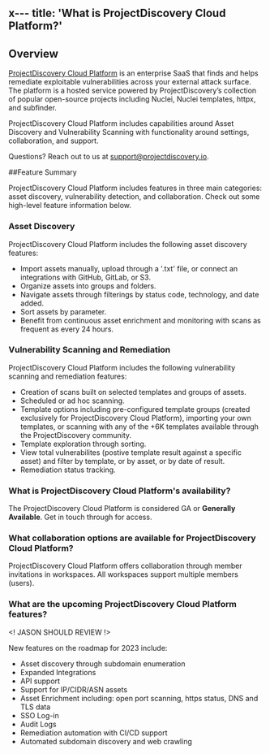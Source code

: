 x---
title: 'What is ProjectDiscovery Cloud Platform?'
---

## Overview

[ProjectDiscovery Cloud Platform](https://projectdiscovery.io/cloudplatform) is an enterprise SaaS that finds and helps remediate exploitable vulnerabilities across your external attack surface. 
The platform is a hosted service powered by ProjectDiscovery’s collection of popular open-source projects including Nuclei, Nuclei templates, httpx, and subfinder. 

ProjectDiscovery Cloud Platform includes capabilities around Asset Discovery and Vulnerability Scanning with functionality around settings, collaboration, and support.

Questions? Reach out to us at support@projectdiscovery.io.

##Feature Summary

ProjectDiscovery Cloud Platform includes features in three main categories: asset discovery, vulnerability detection, and collaboration. 
Check out some high-level feature information below. 

### Asset Discovery

ProjectDiscovery Cloud Platform includes the following asset discovery features:

- Import assets manually, upload through a '.txt' file, or connect an integrations with GitHub, GitLab, or S3.
- Organize assets into groups and folders.
- Navigate assets through filterings by status code, technology, and date added. 
- Sort assets by parameter.
- Benefit from continuous asset enrichment and monitoring with scans as frequent as every 24 hours. 

### Vulnerability Scanning and Remediation

ProjectDiscovery Cloud Platform includes the following vulnerability scanning and remediation features:

- Creation of scans built on selected templates and groups of assets.
- Scheduled or ad hoc scanning.
- Template options including pre-configured template groups (created exclusively for ProjectDiscovery Cloud Platform), importing your own templates, 
or scanning with any of the +6K templates available through the ProjectDiscovery community. 
- Template exploration through sorting.
- View total vulnerabilites (postive template result against a specific asset) and filter by template, or by asset, or by date of result. 
- Remediation status tracking. 

### What is ProjectDiscovery Cloud Platform's availability? 

The ProjectDiscovery Cloud Platform is considered GA or **Generally Available**. Get in touch through <UPDATE> for access. 

### What collaboration options are available for ProjectDiscovery Cloud Platform?

ProjectDiscovery Cloud Platform offers collaboration through member invitations in workspaces. All workspaces support multiple members (users). 

### What are the upcoming ProjectDiscovery Cloud Platform features? 
<! JASON SHOULD REVIEW !>

New features on the roadmap for 2023 include:

- Asset discovery through subdomain enumeration 
- Expanded Integrations
- API support
- Support for IP/CIDR/ASN assets
- Asset Enrichment including: open port scanning, https status, DNS and TLS data 
- SSO Log-in
- Audit Logs
- Remediation automation with CI/CD support
- Automated subdomain discovery and web crawling



